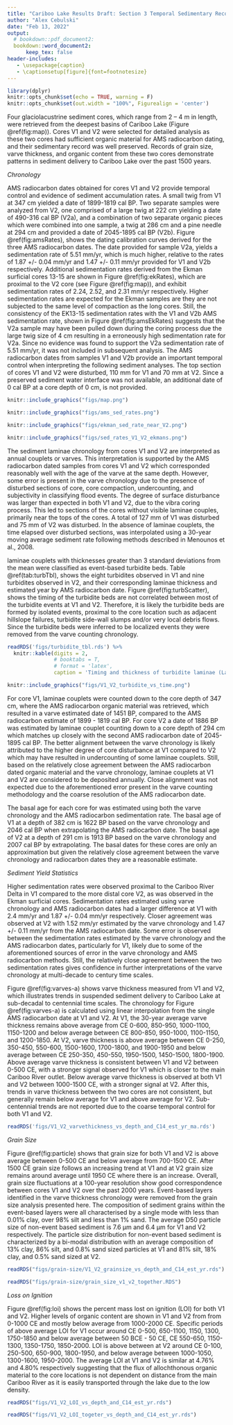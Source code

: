 ```yaml
---
title: "Cariboo Lake Results Draft: Section 3 Temporal Sedimentary Record"
author: "Alex Cebulski"
date: "Feb 13, 2022"
output:
  # bookdown::pdf_document2:
  bookdown::word_document2:
      keep_tex: false
header-includes:
   - \usepackage{caption}
   - \captionsetup[figure]{font=footnotesize}
---
```


```r
library(dplyr)
knitr::opts_chunk$set(echo = TRUE, warning = F)
knitr::opts_chunk$set(out.width = "100%", Figurealign = 'center')
```

Four glaciolacustrine sediment cores, which range from 2 – 4 m in length, were retrieved from the deepest basins of Cariboo Lake (Figure \@ref(fig:map)). Cores V1 and V2 were selected for detailed analysis as these two cores had sufficient organic material for AMS radiocarbon dating, and their sedimentary record was well preserved. Records of grain size, varve thickness, and organic content from these two cores demonstrate patterns in sediment delivery to Cariboo Lake over the past 1500 years. 

*Chronology*

AMS radiocarbon dates obtained for cores V1 and V2 provide temporal control and evidence of sediment accumulation rates. A small twig from V1 at 347 cm yielded a date of 1899-1819 cal BP. Two separate samples were analyzed from V2, one comprised of a large twig at 222 cm yielding a date of 490-316 cal BP (V2a), and a combination of two separate organic pieces which were combined into one sample, a twig at 286 cm and a pine needle at 294 cm and provided a date of 2045-1895 cal BP (V2b). Figure \@ref(fig:amsRates), shows the dating calibration curves derived for the three AMS radiocarbon dates. The date provided for sample V2a, yields a sedimentation rate of 5.51 mm/yr, which is much higher, relative to the rates of 1.87 +/- 0.04 mm/yr and 1.47 +/- 0.11 mm/yr provided for V1 and V2b respectively. Additional sedimentation rates derived from the Ekman surficial cores 13-15 are shown in Figure \@ref(fig:ekRates), which are proximal to the V2 core (see Figure \@ref(fig:map)), and exhibit sedimentation rates of 2.24, 2.52, and 2.31 mm/yr respectively. Higher sedimentation rates are expected for the Ekman samples are they are not subjected to the same level of compaction as the long cores. Still, the consistency of the EK13-15 sedimentation rates with the V1 and V2b AMS sedimentation rate, shown in Figure \@ref(fig:amsEkRates) suggests that the V2a sample may have been pulled down during the coring process due the large twig size of 4 cm resulting in a erroneously high sedimentation rate for V2a. Since no evidence was found to support the V2a sedimentation rate of 5.51 mm/yr, it was not included in subsequent analysis. The AMS radiocarbon dates from samples V1 and V2b provide an important temporal control when interpreting the following sediment analyses. The top section of cores V1 and V2 were disturbed, 110 mm for V1 and 70 mm at V2. Since a preserved sediment water interface was not available, an additional date of 0 cal BP at a core depth of 0 cm, is not provided.

```r
knitr::include_graphics("figs/map.png")
```

```r
knitr::include_graphics("figs/ams_sed_rates.png")
```

```r
knitr::include_graphics("figs/ekman_sed_rate_near_V2.png")
```

```r
knitr::include_graphics("figs/sed_rates_V1_V2_ekmans.png")
```

The sediment laminae chronology from cores V1 and V2 are interpreted as annual couplets or varves. This interpretation is supported by the AMS radiocarbon dated samples from cores V1 and V2 which corresponded reasonably well with the age of the varve at the same depth. However, some error is present in the varve chronology due to the presence of disturbed sections of core, core compaction, undercounting, and subjectivity in classifying flood events. The degree of surface disturbance was larger than expected in both V1 and V2, due to the vibra coring process. This led to sections of the cores without visible laminae couples, primarily near the tops of the cores. A total of 127 mm of V1 was disturbed and 75 mm of V2 was disturbed. In the absence of laminae couplets, the time elapsed over disturbed sections, was interpolated using a 30-year moving average sediment rate following methods described in Menounos et al., 2008. 

laminae couplets with thicknesses greater than 3 standard deviations from the mean were classified as event-based turbidite beds. Table \@ref(tab:turbTbl), shows the eight turbidites observed in V1 and nine turbidites observed in V2, and their corresponding laminae thickness and estimated year by AMS radiocarbon date. Figure \@ref(fig:turbScatter), shows the timing of the turbidite beds are not correlated between most of the turbidite events at V1 and V2. Therefore, it is likely the turbidite beds are formed by isolated events, proximal to the core location such as adjacent hillslope failures, turbidite side-wall slumps and/or very local debris flows. Since the turbidite beds were inferred to be localized events they were removed from the varve counting chronology. 

```r
readRDS('figs/turbidite_tbl.rds') %>% 
  knitr::kable(digits = 2,
               # booktabs = T,
               # format = 'latex',
               caption = 'Timing and thickness of turbidite laminae (Lam.) for V1 and V2. Est. Year (CE) is the estimated year using linear interpolation from the AMS radiocarbon dates.')
```

```r
knitr::include_graphics("figs/V1_V2_turbidite_vs_time.png")
```

For core V1, laminae couplets were counted down to the core depth of 347 cm, where the AMS radiocarbon organic material was retrieved, which resulted in a varve estimated date of 1451 BP, compared to the AMS radiocarbon estimate of 1899 - 1819 cal BP. For core V2 a date of 1886 BP was estimated by laminae couplet counting down to a core depth of 294 cm which matches up closely with the second AMS radiocarbon date of 2045-1895 cal BP. The better alignment between the varve chronology is likely attributed to the higher degree of core disturbance at V1 compared to V2 which may have resulted in undercounting of some laminae couplets. Still, based on the relatively close agreement between the AMS radiocarbon dated organic material and the varve chronology, laminae couplets at V1 and V2 are considered to be deposited annually. Close alignment was not expected due to the aforementioned error present in the varve counting methodology and the coarse resolution of the AMS radiocarbon date. 

The basal age for each core for was estimated using both the varve chronology and the AMS radiocarbon sedimentation rate. The basal age of V1 at a depth of 382 cm is 1622 BP based on the varve chronology and 2046 cal BP when extrapolating the AMS radiocarbon date. The basal age of V2 at a depth of 291 cm is 1913 BP based on the varve chronology and 2007 cal BP by extrapolating. The basal dates for these cores are only an approximation but given the relatively close agreement between the varve chronology and radiocarbon dates they are a reasonable estimate. 

*Sediment Yield Statistics* 

Higher sedimentation rates were observed proximal to the Cariboo River Delta in V1 compared to the more distal core V2, as was observed in the Ekman surficial cores. Sedimentation rates estimated using varve chronology and AMS radiocarbon dates had a larger difference at V1 with 2.4 mm/yr and 1.87 +/- 0.04 mm/yr respectively. Closer agreement was observed at V2 with 1.52 mm/yr estimated by the varve chronology and 1.47 +/- 0.11 mm/yr from the AMS radiocarbon date. Some error is observed between the sedimentation rates estimated by the varve chronology and the AMS radiocarbon dates, particularly for V1, likely due to some of the aforementioned sources of error in the varve chronology and AMS radiocarbon methods. Still, the relatively close agreement between the two sedimentation rates gives confidence in further interpretations of the varve chronology at multi-decade to century time scales. 

Figure \@ref(fig:varves-a) shows varve thickness measured from V1 and V2, which illustrates trends in suspended sediment delivery to Cariboo Lake at sub-decadal to centennial time scales. The chronology for Figure \@ref(fig:varves-a) is calculated using linear interpolation from the single AMS radiocarbon date at V1 and V2. At V1, the 30-year average varve thickness remains above average from CE 0-600, 850-950, 1000-1100, 1150-1200 and below average between CE 800-850, 950-1000, 1100-1150, and 1200-1850. At V2, varve thickness is above average between CE 0-250, 350-450, 550-600, 1500-1600, 1700-1800, and 1900-1950 and below average between CE 250-350, 450-550, 1950-1500, 1450-1500, 1800-1900. Above average varve thickness is consistent between V1 and V2 between 0-500 CE, with a stronger signal observed for V1 which is closer to the main Cariboo River outlet. Below average varve thickness is observed at both V1 and V2 between 1000-1500 CE, with a stronger signal at V2. After this, trends in varve thickness between the two cores are not consistent, but generally remain below average for V1 and above average for V2. Sub-centennial trends are not reported due to the coarse temporal control for both V1 and V2. 

```r
readRDS('figs/V1_V2_varvethickness_vs_depth_and_C14_est_yr_ma.rds')
```

*Grain Size*

Figure \@ref(fig:particle) shows that grain size for both V1 and V2 is above average between 0-500 CE and below average from 700-1500 CE. After 1500 CE grain size follows an increasing trend at V1 and at V2 grain size remains around average until 1950 CE where there is an increase. Overall, grain size fluctuations at a 100-year resolution show good correspondence between cores V1 and V2 over the past 2000 years. Event-based layers identified in the varve thickness chronology were removed from the grain size analysis presented here. The composition of sediment grains within the event-based layers were all characterised by a single mode with less than 0.01% clay, over 98% silt and less than 1% sand. The average D50 particle size of non-event based sediment is 7.6 µm and 6.4 µm for V1 and V2 respectively. The particle size distribution for non-event based sediment is characterized by a bi-modal distribution with an average composition of 13% clay, 86% silt, and 0.8% sand sized particles at V1 and 81% silt, 18% clay, and 0.5% sand sized at V2. 

```r
readRDS("figs/grain-size/V1_V2_grainsize_vs_depth_and_C14_est_yr.rds")
```

```r
readRDS("figs/grain-size/grain_size_v1_v2_together.RDS")
```

*Loss on Ignition*

Figure \@ref(fig:loi) shows the percent mass lost on ignition (LOI) for both V1 and V2. Higher levels of organic content are shown in V1 and V2 from from 0-1000 CE and mostly below average from 1000-2000 CE. Specific periods of above average LOI for V1 occur around CE 0-500, 650-1100, 1150, 1300, 1750-1850 and below average between 50 BCE - 50 CE, CE 550-650, 1150-1300, 1350-1750, 1850-2000. LOI is above between at V2 around CE 0-100, 250-500, 650-900, 1800-1950, and below average between 1000-1050, 1300-1600, 1950-2000. The average LOI at V1 and V2 is similar at 4.76% and 4.80% respectively suggesting that the flux of allochthonous organic material to the core locations is not dependent on distance from the main Cariboo River as it is easily transported through the lake due to the low density. 

```r
readRDS("figs/V1_V2_LOI_vs_depth_and_C14_est_yr.rds")
```

```r
readRDS("figs/V1_V2_LOI_togeter_vs_depth_and_C14_est_yr.rds")
```